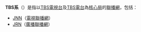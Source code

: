 '''TBS系'''（{{lang-ja|TBS系列，ティービィーエスけいれつ}}）是指以[[TBS電視台|TBS電視台]]及[[TBS電台|TBS電台]]為[[核心局|核心局]]的[[聯播網|聯播網]]，包括：
* [[日本新聞網_(TBS)|JNN]]（[[電視聯播網|電視聯播網]]）
* [[日本廣播網|JRN]]（[[電台網|廣播聯播網]]）

{{disambig|F|Cat=四字译名消歧义}}